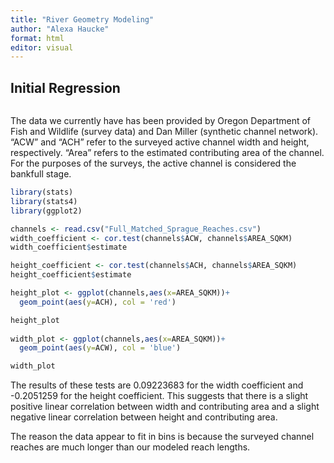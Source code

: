 ```yaml
---
title: "River Geometry Modeling"
author: "Alexa Haucke"
format: html
editor: visual
---
```


## Initial Regression

``` r
```

The data we currently have has been provided by Oregon Department of Fish and Wildlife (survey data) and Dan Miller (synthetic channel network). "ACW" and "ACH" refer to the surveyed active channel width and height, respectively. "Area" refers to the estimated contributing area of the channel. For the purposes of the surveys, the active channel is considered the bankfull stage.

```r
library(stats)
library(stats4)
library(ggplot2)

channels <- read.csv("Full_Matched_Sprague_Reaches.csv")
width_coefficient <- cor.test(channels$ACW, channels$AREA_SQKM)
width_coefficient$estimate

height_coefficient <- cor.test(channels$ACH, channels$AREA_SQKM)
height_coefficient$estimate

height_plot <- ggplot(channels,aes(x=AREA_SQKM))+
  geom_point(aes(y=ACH), col = 'red') 

height_plot
  
width_plot <- ggplot(channels,aes(x=AREA_SQKM))+
  geom_point(aes(y=ACW), col = 'blue')

width_plot
```

The results of these tests are 0.09223683 for the width coefficient and -0.2051259 for the height coefficient. This suggests that there is a slight positive linear correlation between width and contributing area and a slight negative linear correlation between height and contributing area.

The reason the data appear to fit in bins is because the surveyed channel reaches are much longer than our modeled reach lengths. \
